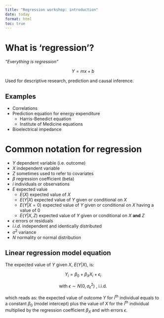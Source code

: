 ```yaml
---
title: "Regression workshop: introduction"
date: today
format: html
toc: true
---
```


# What is 'regression'?

*"Everything is regression"*

$$Y=mx+b$$

Used for descriptive research, prediction and causal inference.

## Examples

- Correlations
- Prediction equation for energy expenditure
  - Harris-Benedict equation
  - Institute of Medicine equations
- Bioelectrical impedance 

# Common notation for regression

- $Y$ dependent variable (i.e. outcome)
- $X$ independent variable
- $Z$ sometimes used to refer to covariates
- $\beta$ regression coefficient (beta)
- $i$ individuals or observations
- $E$ expected value
  - $E(X)$ expected value of $X$
  - $E(Y|X)$ expected value of $Y$ given or conditional on $X$
  - $E(Y|X=0)$ expected value of $Y$ given or conditional on $X$ having a value of $0$
  - $E(Y|X, Z)$ expected value of $Y$ given or conditional on $X$ **and** $Z$

  
- $\epsilon$ errors or residuals
- $i.i.d.$ independent and identically distributed
- $\sigma^2$ variance
- $N$ normality or normal distribution
  
## Linear regression model equation

The expected value of $Y$ given $X$, $E(Y|X)$, is:

$$Y_i=\beta_0+\beta_XX_i+\epsilon_i$$ 

$$\text{with } \epsilon \sim N(0,\sigma_{\epsilon}^{2}) \text{ , i.i.d.}$$

which reads as: the expected value of outcome $Y$ for $i$^th^ individual equals to a constant $\beta_0$ (model intercept) plus the value of $X$ for the $i$^th^ individual multiplied by the regression coefficient $\beta_X$ and with errors $\epsilon$.


